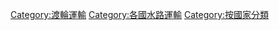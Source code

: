 {{Commons|Category:Ferries by country}}

[[Category:渡輪運輸|Category:渡輪運輸]]
[[Category:各國水路運輸|Category:各國水路運輸]]
[[Category:按國家分類|Category:按國家分類]]